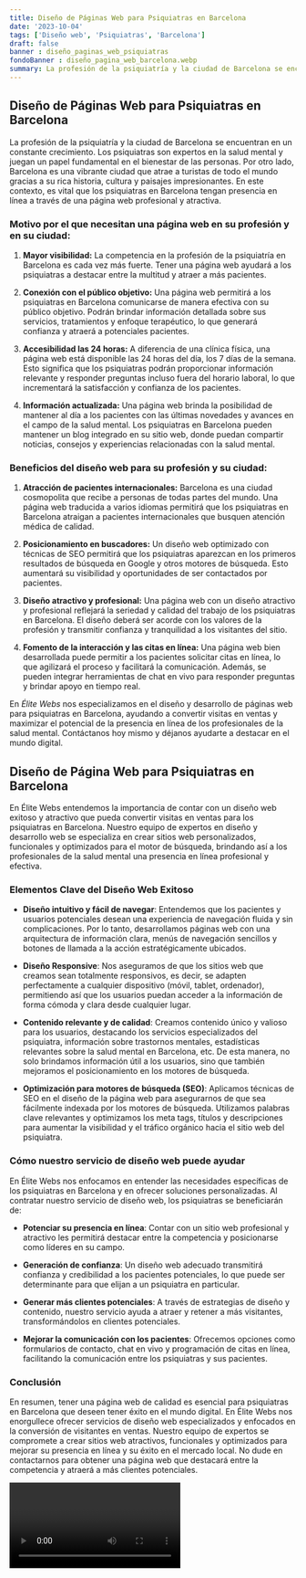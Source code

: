 ```yaml
---
title: Diseño de Páginas Web para Psiquiatras en Barcelona
date: '2023-10-04'
tags: ['Diseño web', 'Psiquiatras', 'Barcelona']
draft: false
banner : diseño_paginas_web_psiquiatras
fondoBanner : diseño_pagina_web_barcelona.webp
summary: La profesión de la psiquiatría y la ciudad de Barcelona se encuentran en un constante crecimiento. Los psiquiatras son expertos en la salud mental y juegan un papel fundamental en el bienestar de las personas. Por otro lado, Barcelona es una vibrante ciudad que atrae a turistas de todo el mundo gracias a su rica historia, cultura y paisajes impresionantes. En este contexto, es vital que los psiquiatras en Barcelona tengan presencia en línea a través de una página web profesional y atractiva.
---
```


## Diseño de Páginas Web para Psiquiatras en Barcelona

La profesión de la psiquiatría y la ciudad de Barcelona se encuentran en un constante crecimiento. Los psiquiatras son expertos en la salud mental y juegan un papel fundamental en el bienestar de las personas. Por otro lado, Barcelona es una vibrante ciudad que atrae a turistas de todo el mundo gracias a su rica historia, cultura y paisajes impresionantes. En este contexto, es vital que los psiquiatras en Barcelona tengan presencia en línea a través de una página web profesional y atractiva.

### Motivo por el que necesitan una página web en su profesión y en su ciudad:

1. **Mayor visibilidad:** La competencia en la profesión de la psiquiatría en Barcelona es cada vez más fuerte. Tener una página web ayudará a los psiquiatras a destacar entre la multitud y atraer a más pacientes.

2. **Conexión con el público objetivo:** Una página web permitirá a los psiquiatras en Barcelona comunicarse de manera efectiva con su público objetivo. Podrán brindar información detallada sobre sus servicios, tratamientos y enfoque terapéutico, lo que generará confianza y atraerá a potenciales pacientes.

3. **Accesibilidad las 24 horas:** A diferencia de una clínica física, una página web está disponible las 24 horas del día, los 7 días de la semana. Esto significa que los psiquiatras podrán proporcionar información relevante y responder preguntas incluso fuera del horario laboral, lo que incrementará la satisfacción y confianza de los pacientes.

4. **Información actualizada:** Una página web brinda la posibilidad de mantener al día a los pacientes con las últimas novedades y avances en el campo de la salud mental. Los psiquiatras en Barcelona pueden mantener un blog integrado en su sitio web, donde puedan compartir noticias, consejos y experiencias relacionadas con la salud mental.

### Beneficios del diseño web para su profesión y su ciudad:

1. **Atracción de pacientes internacionales:** Barcelona es una ciudad cosmopolita que recibe a personas de todas partes del mundo. Una página web traducida a varios idiomas permitirá que los psiquiatras en Barcelona atraigan a pacientes internacionales que busquen atención médica de calidad.

2. **Posicionamiento en buscadores:** Un diseño web optimizado con técnicas de SEO permitirá que los psiquiatras aparezcan en los primeros resultados de búsqueda en Google y otros motores de búsqueda. Esto aumentará su visibilidad y oportunidades de ser contactados por pacientes.

3. **Diseño atractivo y profesional:** Una página web con un diseño atractivo y profesional reflejará la seriedad y calidad del trabajo de los psiquiatras en Barcelona. El diseño deberá ser acorde con los valores de la profesión y transmitir confianza y tranquilidad a los visitantes del sitio.

4. **Fomento de la interacción y las citas en línea:** Una página web bien desarrollada puede permitir a los pacientes solicitar citas en línea, lo que agilizará el proceso y facilitará la comunicación. Además, se pueden integrar herramientas de chat en vivo para responder preguntas y brindar apoyo en tiempo real.

En *Élite Webs* nos especializamos en el diseño y desarrollo de páginas web para psiquiatras en Barcelona, ayudando a convertir visitas en ventas y maximizar el potencial de la presencia en línea de los profesionales de la salud mental. Contáctanos hoy mismo y déjanos ayudarte a destacar en el mundo digital.

<GifSeo />

<Cta />

## Diseño de Página Web para Psiquiatras en Barcelona

En Élite Webs entendemos la importancia de contar con un diseño web exitoso y atractivo que pueda convertir visitas en ventas para los psiquiatras en Barcelona. Nuestro equipo de expertos en diseño y desarrollo web se especializa en crear sitios web personalizados, funcionales y optimizados para el motor de búsqueda, brindando así a los profesionales de la salud mental una presencia en línea profesional y efectiva.

### Elementos Clave del Diseño Web Exitoso

- **Diseño intuitivo y fácil de navegar**: Entendemos que los pacientes y usuarios potenciales desean una experiencia de navegación fluida y sin complicaciones. Por lo tanto, desarrollamos páginas web con una arquitectura de información clara, menús de navegación sencillos y botones de llamada a la acción estratégicamente ubicados.

- **Diseño Responsive**: Nos aseguramos de que los sitios web que creamos sean totalmente responsivos, es decir, se adapten perfectamente a cualquier dispositivo (móvil, tablet, ordenador), permitiendo así que los usuarios puedan acceder a la información de forma cómoda y clara desde cualquier lugar.

- **Contenido relevante y de calidad**: Creamos contenido único y valioso para los usuarios, destacando los servicios especializados del psiquiatra, información sobre trastornos mentales, estadísticas relevantes sobre la salud mental en Barcelona, etc. De esta manera, no solo brindamos información útil a los usuarios, sino que también mejoramos el posicionamiento en los motores de búsqueda.

- **Optimización para motores de búsqueda (SEO)**: Aplicamos técnicas de SEO en el diseño de la página web para asegurarnos de que sea fácilmente indexada por los motores de búsqueda. Utilizamos palabras clave relevantes y optimizamos los meta tags, títulos y descripciones para aumentar la visibilidad y el tráfico orgánico hacia el sitio web del psiquiatra.

### Cómo nuestro servicio de diseño web puede ayudar

En Élite Webs nos enfocamos en entender las necesidades específicas de los psiquiatras en Barcelona y en ofrecer soluciones personalizadas. Al contratar nuestro servicio de diseño web, los psiquiatras se beneficiarán de:

- **Potenciar su presencia en línea**: Contar con un sitio web profesional y atractivo les permitirá destacar entre la competencia y posicionarse como líderes en su campo.

- **Generación de confianza**: Un diseño web adecuado transmitirá confianza y credibilidad a los pacientes potenciales, lo que puede ser determinante para que elijan a un psiquiatra en particular.

- **Generar más clientes potenciales**: A través de estrategias de diseño y contenido, nuestro servicio ayuda a atraer y retener a más visitantes, transformándolos en clientes potenciales.

- **Mejorar la comunicación con los pacientes**: Ofrecemos opciones como formularios de contacto, chat en vivo y programación de citas en línea, facilitando la comunicación entre los psiquiatras y sus pacientes.

### Conclusión

En resumen, tener una página web de calidad es esencial para psiquiatras en Barcelona que deseen tener éxito en el mundo digital. En Élite Webs nos enorgullece ofrecer servicios de diseño web especializados y enfocados en la conversión de visitantes en ventas. Nuestro equipo de expertos se compromete a crear sitios web atractivos, funcionales y optimizados para mejorar su presencia en línea y su éxito en el mercado local. No dude en contactarnos para obtener una página web que destacará entre la competencia y atraerá a más clientes potenciales.

<Video />

<CtaBot job='Psiquiatras' city='Barcelona'/>

<Gmaps query='Barcelona+españa+maps' />